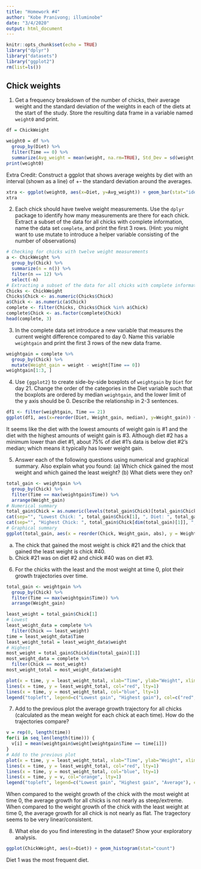 ```yaml
---
title: "Homework #4"
author: "Kobe Pranivong; illuminobe"
date: "3/4/2020"
output: html_document
---
```


```r
knitr::opts_chunk$set(echo = TRUE)
library("dplyr")
library("datasets")
library("ggplot2")
rm(list=ls())
```

## Chick weights
1. Get a frequency breakdown of the number of chicks, their average weight and the standard deviation of the weights in each of the diets at the start of the study. Store the resulting data frame in a variable named `weight0` and print.
```r
df = ChickWeight

weight0 = df %>% 
  group_by(Diet) %>% 
  filter(Time == 0) %>% 
  summarize(Avg_weight = mean(weight, na.rm=TRUE), Std_Dev = sd(weight, na.rm=TRUE), Number_of_chicks = length(unique(Chick)))
print(weight0)
```
Extra Credit: Construct a ggplot that shows average weights by diet with an interval (shown as a line) of +- the standard deviation around the averages.
```r
xtra <- ggplot(weight0, aes(x=Diet, y=Avg_weight)) + geom_bar(stat="identity") + geom_errorbar(aes(ymin=Avg_weight-Std_Dev, ymax=Avg_weight+Std_Dev))
xtra
```

2. Each chick should have twelve weight measurements. Use the `dplyr` package to identify how many measurements are there for each chick. Extract a subset of the data for all chicks with complete information, name the data set `complete`, and print the first 3 rows. (Hint: you might want to use mutate to introduce a helper variable consisting of the number of observations)
```r
# Checking for chicks with twelve weight measurements
a <- ChickWeight %>%
  group_by(Chick) %>%
  summarize(n = n()) %>%
  filter(n == 12) %>%
  select(-n)
# Extracting a subset of the data for all chicks with complete information
Chicks <- ChickWeight
Chicks$Chick <- as.numeric(Chicks$Chick)
a$Chick <- as.numeric(a$Chick)
complete <- filter(Chicks, Chicks$Chick %in% a$Chick)
complete$Chick <- as.factor(complete$Chick)
head(complete, 3)
```

3. In the complete data set introduce a new variable that measures the current weight difference compared to day 0. Name this variable  `weightgain` and print the first 3 rows of the new data frame.
```r
weightgain = complete %>%
  group_by(Chick) %>%
  mutate(Weight_gain = weight - weight[Time == 0])
weightgain[1:3, ]
```

4. Use `{ggplot2}` to create side-by-side boxplots of `weightgain` by `Diet` for day 21. Change the order of the categories in the Diet variable such that the boxplots are ordered by median `weightgain`, and the lower limit of the y axis should be 0. Describe the relationship in 2-3 sentences.
```r
df1 <- filter(weightgain, Time == 21)
ggplot(df1, aes(x=reorder(Diet, Weight_gain, median), y=Weight_gain)) + geom_boxplot() + labs(x = "Diet", y = "Weight Gain") + ylim(c(0, 350))
```

It seems like the diet with the lowest amounts of weight gain is #1 and the diet with the highest amounts of weight gain is #3. Although diet #2 has a minimum lower than diet #1, about 75% of diet #1's data is below diet #2's median; which means it typically has lower weight gain. 

5. Answer each of the following questions using numerical and graphical summary. Also explain what you found: (a) Which chick gained the most weight and which gained the least weight? (b) What diets were they on?
```r
total_gain <- weightgain %>%
  group_by(Chick) %>%
  filter(Time == max(weightgain$Time)) %>%
  arrange(Weight_gain)
# Numerical summary
total_gain$Chick = as.numeric(levels(total_gain$Chick)[total_gain$Chick])  
cat(sep="", "Lowest Chick: ", total_gain$Chick[1], ", Diet: ", total_gain$Diet[1], "\n")
cat(sep="", "Highest Chick: ", total_gain$Chick[dim(total_gain)[1]], ", Diet: ", total_gain$Diet[dim(total_gain)[1]])
# Graphical summary
ggplot(total_gain, aes(x = reorder(Chick, Weight_gain, abs), y = Weight_gain)) + geom_col() + labs(x = "Chick", y = "Weight Gain")
```

(a) The chick that gained the most weight is chick #21 and the chick that gained the least weight is chick #40.
(b) Chick #21 was on diet #2 and chick #40 was on diet #3.

6. For the chicks with the least and the most weight at time 0, plot their growth trajectories over time.
```r
total_gain <- weightgain %>%
  group_by(Chick) %>%
  filter(Time == max(weightgain$Time)) %>%
  arrange(Weight_gain)

least_weight = total_gain$Chick[1]
# Lowest
least_weight_data = complete %>%
  filter(Chick == least_weight)
time = least_weight_data$Time
least_weight_total = least_weight_data$weight
# Highest
most_weight = total_gain$Chick[dim(total_gain)[1]]
most_weight_data = complete %>%
  filter(Chick == most_weight)
most_weight_total = most_weight_data$weight

plot(x = time, y = least_weight_total, xlab="Time", ylab="Weight", xlim=c(0, 22), ylim=c(0, 350))
lines(x = time, y = least_weight_total, col="red", lty=1)
lines(x = time, y = most_weight_total, col="blue", lty=1)
legend("topleft", legend=c("Lowest gain", "Highest gain"), col=c("red", "blue"), lty=c(1,1))
```

7. Add to the previous plot the average growth trajectory for all chicks (calculated as the mean weight for each chick at each time). How do the trajectories compare?
```r
v = rep(0, length(time))
for(i in seq_len(length(time))) {
  v[i] = mean(weightgain$weight[weightgain$Time == time[i]])
}
# Add to the previous plot
plot(x = time, y = least_weight_total, xlab="Time", ylab="Weight", xlim=c(0, 22), ylim=c(0, 350))
lines(x = time, y = least_weight_total, col="red", lty=1)
lines(x = time, y = most_weight_total, col="blue", lty=1)
lines(x = time, y = v, col="orange", lty=1)
legend("topleft", legend=c("Lowest gain", "Highest gain", "Average"), col=c("red", "blue", "orange"), lty=c(1,1, 1))
```

When compared to the weight growth of the chick with the most weight at time 0, the average growth for all chicks is not nearly as steep/extreme. When compared to the weight growth of the chick with the least weight at time 0, the average growth for all chick is not nearly as flat. The tragectory seems to be very linear/consistent.

8. What else do you find interesting in the dataset? Show your exploratory analysis.
```r
ggplot(ChickWeight, aes(x=Diet)) + geom_histogram(stat="count")
```

Diet 1 was the most frequent diet.
